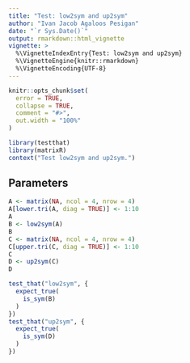 ```yaml
---
title: "Test: low2sym and up2sym"
author: "Ivan Jacob Agaloos Pesigan"
date: "`r Sys.Date()`"
output: rmarkdown::html_vignette
vignette: >
  %\VignetteIndexEntry{Test: low2sym and up2sym}
  %\VignetteEngine{knitr::rmarkdown}
  %\VignetteEncoding{UTF-8}
---
```



```r
knitr::opts_chunk$set(
  error = TRUE,
  collapse = TRUE,
  comment = "#>",
  out.width = "100%"
)
```



```r
library(testthat)
library(matrixR)
context("Test low2sym and up2sym.")
```


## Parameters


```r
A <- matrix(NA, ncol = 4, nrow = 4)
A[lower.tri(A, diag = TRUE)] <- 1:10
A
B <- low2sym(A)
B
C <- matrix(NA, ncol = 4, nrow = 4)
C[upper.tri(C, diag = TRUE)] <- 1:10
C
D <- up2sym(C)
D
```



```r
test_that("low2sym", {
  expect_true(
    is_sym(B)
  )
})
test_that("up2sym", {
  expect_true(
    is_sym(D)
  )
})
```

